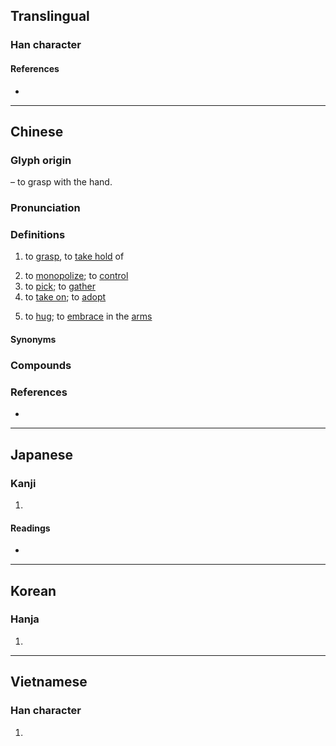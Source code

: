 {{also|揽}}
{{character info}}
==Translingual==

===Han character===
{{Han char|rn=64|rad=手|as=21|sn=24|four=58016|canj=QSWU|ids=⿰扌覽}}

====References====
* {{Han ref|kx=0465.060|dkj=13046|dj=0814.010|hdz=31992.030|uh=652C|ud=25900|bh=C5F3|bd=50675}}

----

==Chinese==
{{zh-forms|s=揽|alt=擥,覽}}

===Glyph origin===
{{Han etym}}
{{Han compound|手|alt1=扌|t1=hand|覽|ls=psc|c1=s|c2=p}} – to grasp with the hand.

===Pronunciation===
{{zh-pron
|m=lǎn
|c=laam5,laam5-2
|ca=Yue-laam5.ogg
|c-t=lam2
|h=pfs=lám;gd=lam3/nam3
|mb=lǎng
|md=lāng
|mn=lám
|mn-t=lam2/nam2
|w=3le
|mc=y
|oc=y
|ma=
|cat=v
}}

===Definitions===
{{zh-hanzi}}

# to [[grasp]], to [[take hold]] of
#: {{zh-x|已 攬件|to have picked up an item or package}}
# to [[monopolize]]; to [[control]]
# to [[pick]]; to [[gather]]
# to [[take on]]; to [[adopt]]
# {{lb|zh|Cantonese|Gan|Min}} to [[hug]]; to [[embrace]] in the [[arm]]s

====Synonyms====
{{zh-dial|摟}}

===Compounds===
{{zh-der|包攬|一手包攬|兜攬|兜攬生意|巴攬|包攬閒事|一攬包收|延攬|包攬詞訟|大權獨攬|叨攬|一攬子|獨攬|攬閒事|攬權納賄|攬轡澄清|承攬|招災攬禍|攬狗屎|攬秀|招風攬火|攬權|攬羊|招攬|收攬人心|攬轡|抖攬|攬筆|攬載|攀藤攬葛|抱攬|摟攬|攀今攬古|攬總|攬涕|承攬契約|攬客|把攬|攬貨|攬事|攬頭|攬衣|攬野火|攬凳|攬濕布衫|攬鏡|攬活兒|招是攬非|攬工|收攬|攬大頭|攬勝圖|攬勝|綜攬|結攬|總攬|攬炒|攬頭攬頸|攬身攬勢|攬攬錫錫}}

===References===
* {{thcwd|13363}}

----

==Japanese==

===Kanji===
{{ja-kanji|grade=|rs=手21}}

# {{rfdef|ja|sort=手21}}

====Readings====
* {{ja-readings|on=らん|kun=と-る}}

----

==Korean==

===Hanja===
{{ko-hanja|hangeul=[[람]]>[[남]]|eumhun=|rv=ram>nam|mr=ram>nam|y=lam>nam}}

# {{rfdef|ko|sort=手21}}

----

==Vietnamese==

===Han character===
{{vi-readings|reading=lãm|rs=手21}}

# {{rfdef|vi|sort=手21}}